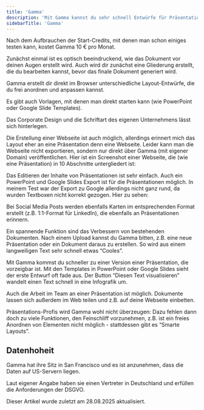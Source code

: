 ```yaml
---
title: 'Gamma'
description: 'Mit Gamma kannst du sehr schnell Entwürfe für Präsentationen, Websites, Dokumente und Social Media Posts erstellen. Sie werden hier "Gammas" genannt.'
sidebarTitle: 'Gamma'
---
```

Nach dem Aufbrauchen der Start-Credits, mit denen man schon einiges testen kann, kostet Gamma 10 € pro Monat.

Zunächst einmal ist es optisch beeindruckend, wie das Dokument vor deinen Augen erstellt wird. Auch wird dir zunächst eine Gliederung erstellt, die du bearbeiten kannst, bevor das finale Dokument generiert wird.

Gamma erstellt dir direkt im Browser unterschiedliche Layout-Entwürfe, die du frei anordnen und anpassen kannst.

Es gibt auch Vorlagen, mit denen man direkt starten kann (wie PowerPoint oder Google Slide Templates).

Das Corporate Design und die Schriftart des eigenen Unternehmens lässt sich hinterlegen.

Die Erstellung einer Webseite ist auch möglich, allerdings erinnert mich das Layout eher an eine Präsentation denn eine Webseite. Leider kann man die Webseite nicht exportieren, sondern nur direkt über Gamma (mit eigener Domain) veröffentlichen. Hier ist ein Screenshot einer Webseite, die (wie eine Präsentation) in 10 Abschnitte untergliedert ist:

Das Editieren der Inhalte von Präsentationen ist sehr einfach. Auch ein PowerPoint und Google Slides Export ist für die Präsentationen möglich. In meinem Test war der Export zu Google allerdings nicht ganz rund, da wurden Textboxen nicht korrekt gezogen. Hier zu sehen:

Bei Social Media Posts werden ebenfalls Karten im entsprechenden Format erstellt (z.B. 1:1-Format für LinkedIn), die ebenfalls an Präsentationen erinnern.

Ein spannende Funktion sind das Verbessern von bestehenden Dokumenten. Nach einem Upload kannst du Gamma bitten, z.B. eine neue Präsentation oder ein Dokument daraus zu erstellen. So wird aus einem langweiligen Text sehr schnell etwas “Cooles”.

Mit Gamma kommst du schneller zu einer Version einer Präsentation, die vorzeigbar ist. Mit den Templates in PowerPoint oder Google Slides sieht der erste Entwurf oft fade aus. Der Button “Diesen Text visualisieren” wandelt einen Text schnell in eine Infografik um.

Auch die Arbeit im Team an einer Präsentation ist möglich. Dokumente lassen sich außerdem im Web teilen und z.B. auf deine Webseite einbetten.

Präsentations-Profis wird Gamma wohl nicht überzeugen: Dazu fehlen dann doch zu viele Funktionen, den Feinschliff vorzunehmen, z.B. ist ein freies Anordnen von Elementen nicht möglich - stattdessen gibt es “Smarte Layouts”.

## Datenhoheit

Gamma hat ihre Sitz in San Francisco und es ist anzunehmen, dass die Daten auf US-Servern liegen.

Laut eigener Angabe haben sie einen Vertreter in Deutschland und erfüllen die Anforderungen der DSGVO.

Dieser Artikel wurde zuletzt am 28.08.2025 aktualisiert.

